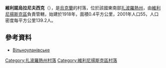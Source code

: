 {{coord|47|57|19|N|35|13|11|E|scale:30000|display=title}}

'''維利諾烏拉尼夫西克'''（{{lang-uk|Вільноуланівське}}），是[[烏克蘭|烏克蘭]]的村落，位於該國東南部[[扎波羅熱州|扎波羅熱州]]，由[[維利尼揚斯克區|維利尼揚斯克區]]負責管轄，始建於1918年，面積0.4平方公里，2001年人口55，人口密度每平方公里139.2人。

==參考資料==
* [http://gska2.rada.gov.ua/pls/z7502/A005?rdat1=02.01.2008&rf7571=12107 Вільноуланівське]{{dead link|date=2018年4月 |bot=InternetArchiveBot |fix-attempted=yes }}

[[Category:扎波羅熱州村落|Category:扎波羅熱州村落]]
[[Category:維利尼揚斯克區村落|Category:維利尼揚斯克區村落]]


{{Zaporizhia-geo-stub}}